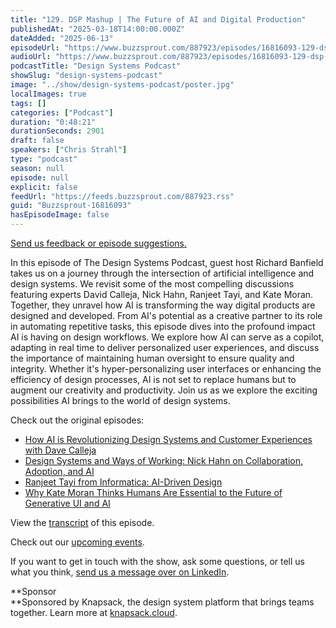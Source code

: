 ```yaml
---
title: "129. DSP Mashup | The Future of AI and Digital Production"
publishedAt: "2025-03-18T14:00:00.000Z"
dateAdded: "2025-06-13"
episodeUrl: "https://www.buzzsprout.com/887923/episodes/16816093-129-dsp-mashup-the-future-of-ai-and-digital-production.mp3"
audioUrl: "https://www.buzzsprout.com/887923/episodes/16816093-129-dsp-mashup-the-future-of-ai-and-digital-production.mp3"
podcastTitle: "Design Systems Podcast"
showSlug: "design-systems-podcast"
image: "../show/design-systems-podcast/poster.jpg"
localImages: true
tags: []
categories: ["Podcast"]
duration: "0:48:21"
durationSeconds: 2901
draft: false
speakers: ["Chris Strahl"]
type: "podcast"
season: null
episode: null
explicit: false
feedUrl: "https://feeds.buzzsprout.com/887923.rss"
guid: "Buzzsprout-16816093"
hasEpisodeImage: false
---
```

[Send us feedback or episode suggestions.](https://www.buzzsprout.com/twilio/text_messages/887923/open_sms)

In this episode of The Design Systems Podcast, guest host Richard Banfield takes us on a journey through the intersection of artificial intelligence and design systems. We revisit some of the most compelling discussions featuring experts David Calleja, Nick Hahn, Ranjeet Tayi, and Kate Moran. Together, they unravel how AI is transforming the way digital products are designed and developed. From AI's potential as a creative partner to its role in automating repetitive tasks, this episode dives into the profound impact AI is having on design workflows. We explore how AI can serve as a copilot, adapting in real time to deliver personalized user experiences, and discuss the importance of maintaining human oversight to ensure quality and integrity. Whether it's hyper-personalizing user interfaces or enhancing the efficiency of design processes, AI is not set to replace humans but to augment our creativity and productivity. Join us as we explore the exciting possibilities AI brings to the world of design systems.

Check out the original episodes:

-   [How AI is Revolutionizing Design Systems and Customer Experiences with Dave Calleja](https://www.buzzsprout.com/887923/episodes/15238316-111-how-ai-is-revolutionizing-design-systems-and-customer-experiences-with-dave-calleja.mp3?download=true)
-   [Design Systems and Ways of Working: Nick Hahn on Collaboration, Adoption, and AI](https://www.buzzsprout.com/887923/episodes/15382348-114-design-systems-and-ways-of-working-nick-hahn-on-collaboration-adoption-and-ai.mp3?download=true)
-   [Ranjeet Tayi from Informatica: AI-Driven Design](https://www.buzzsprout.com/887923/episodes/14712486-105-ranjeet-tayi-from-informatica-ai-driven-design.mp3?download=true)
-   [Why Kate Moran Thinks Humans Are Essential to the Future of Generative UI and AI](https://www.buzzsprout.com/887923/episodes/15664684-117-why-kate-moran-thinks-humans-are-essential-to-the-future-of-generative-ui-and-ai.mp3?download=true)

View the [transcript](https://docs.google.com/document/d/1ox6wsmvQKdTyED34R_U55RNOEaxixrdlfDktyYxtKdg/edit?usp=sharing) of this episode.

Check out our [upcoming events](https://www.knapsack.cloud/events).

If you want to get in touch with the show, ask some questions, or tell us what you think, [send us a message over on LinkedIn](https://www.linkedin.com/showcase/design-systems-podcast/?viewAsMember=true).

**Sponsor  
**Sponsored by Knapsack, the design system platform that brings teams together. Learn more at [knapsack.cloud](https://www.knapsack.cloud/?utm_source=podcast).
